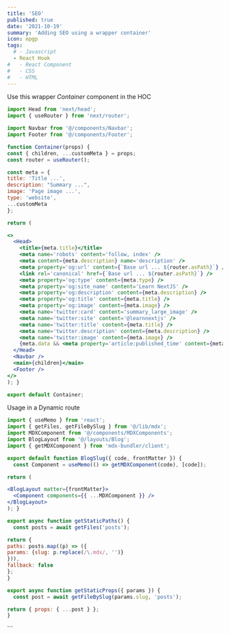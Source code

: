 ```yaml
---
title: 'SEO'
published: true
date: '2021-10-19'
summary: 'Adding SEO using a wrapper container'
icon: opgp
tags:
  # - Javascript
  - React Hook
#   - React Component
#   - CSS
#   - HTML
---
```


Use this wrapper _Container_ component in the HOC

<CodeBlock>

```Javascript:Container.jsx
import Head from 'next/head';
import { useRouter } from 'next/router';

import Navbar from '@/components/Navbar';
import Footer from '@/components/Footer';

function Container(props) {
const { children, ...customMeta } = props;
const router = useRouter();

const meta = {
title: 'Title ...',
description: "Summary ...",
image: 'Page image ...',
type: 'website',
...customMeta
};

return (

<>
  <Head>
    <title>{meta.title}</title>
    <meta name='robots' content='follow, index' />
    <meta content={meta.description} name='description' />
    <meta property='og:url' content={`Base url ... ${router.asPath}`} />
    <link rel='canonical' href={`Base url ... ${router.asPath}`} />
    <meta property='og:type' content={meta.type} />
    <meta property='og:site_name' content='Learn NextJS' />
    <meta property='og:description' content={meta.description} />
    <meta property='og:title' content={meta.title} />
    <meta property='og:image' content={meta.image} />
    <meta name='twitter:card' content='summary_large_image' />
    <meta name='twitter:site' content='@learnnextjs' />
    <meta name='twitter:title' content={meta.title} />
    <meta name='twitter.description' content={meta.description} />
    <meta name='twitter:image' content={meta.image} />
    {meta.data && <meta property='article:published_time' content={meta.date} />}
  </Head>
  <Navbar />
  <main>{children}</main>
  <Footer />
</>
); }

export default Container;
```

</CodeBlock>

Usage in a Dynamic route

<CodeBlock>
  
```Javascript:blog/[slug].jsx
import { useMemo } from 'react';
import { getFiles, getFileBySlug } from '@/lib/mdx';
import MDXComponent from '@/components/MDXComponents';
import BlogLayout from '@/layouts/Blog';
import { getMDXComponent } from 'mdx-bundler/client';

export default function BlogSlug({ code, frontMatter }) {
  const Component = useMemo(() => getMDXComponent(code), [code]);

return (

<BlogLayout matter={frontMatter}>
  <Component components={{ ...MDXComponent }} />
</BlogLayout>
); }

export async function getStaticPaths() {
  const posts = await getFiles('posts');

return {
paths: posts.map((p) => ({
params: {slug: p.replace(/\.mdx/, '')}
})),
fallback: false
};
}

export async function getStaticProps({ params }) {
  const post = await getFileBySlug(params.slug, 'posts');

return { props: { ...post } };
}

```

</CodeBlock>
```
